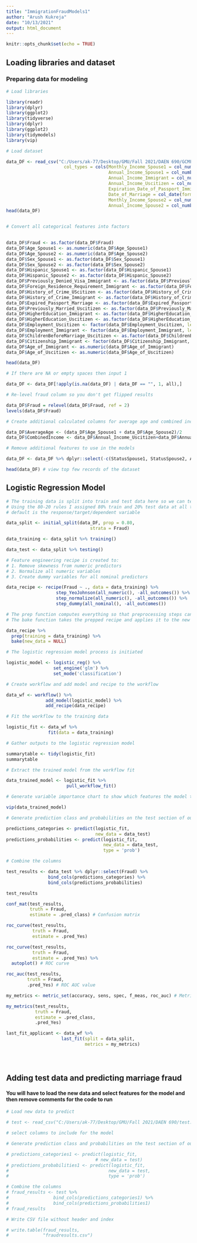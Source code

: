 ---
title: "ImmigrationFraudModels1"
author: "Arush Kukreja"
date: "10/13/2021"
output: html_document
---

```{r setup, include=FALSE}
knitr::opts_chunk$set(echo = TRUE)
```

## Loading libraries and dataset
### Preparing data for modeling

```{r pressure, echo=FALSE}


# Load libraries

library(readr)
library(dplyr)
library(ggplot2)
library(tidyverse)
library(dplyr)
library(ggplot2)
library(tidymodels)
library(vip)

# Load dataset

data_DF <- read_csv("C:/Users/ak-77/Desktop/GMU/Fall 2021/DAEN 690/GCMF10k_6.csv", 
                      col_types = cols(Monthly_Income_Spouse1 = col_number(), 
                                       Annual_Income_Spouse1 = col_number(), 
                                       Annual_Income_Immigrant = col_number(),
                                       Annual_Income_Uscitizen = col_number(),
                                       Expiration_Date_of_Passport_Immigrant = col_date(format = "%m/%d/%Y"), 
                                       Date_of_Marriage = col_date(format = "%m/%d/%Y"), 
                                       Monthly_Income_Spouse2 = col_number(), 
                                       Annual_Income_Spouse2 = col_number()), na = "NA") %>% dplyr::select(-c("Address", "City", "Monthly_Income_Spouse1", "Monthly_Income_Spouse2", "Zip_Code", "State", "Education_Spouse1", "USCIS_id_Immigrant", "Education_Spouse2", "Race_Spouse1", "Race_Spouse2", "Citizenship_Spouse1", "Citizenship_Spouse2", "Education_Immigrant", "Education_UScitizen", "Employment_Spouse1", "Employment_Spouse2", "Marital_Status")) # remove features from forms that have other related features
head(data_DF)


# Convert all categorical features into factors

  
data_DF$Fraud <- as.factor(data_DF$Fraud)
data_DF$Age_Spouse1 <- as.numeric(data_DF$Age_Spouse1)
data_DF$Age_Spouse2 <- as.numeric(data_DF$Age_Spouse2)
data_DF$Sex_Spouse1 <- as.factor(data_DF$Sex_Spouse1)
data_DF$Sex_Spouse2 <- as.factor(data_DF$Sex_Spouse2)
data_DF$Hispanic_Spouse1 <- as.factor(data_DF$Hispanic_Spouse1)
data_DF$Hispanic_Spouse2 <- as.factor(data_DF$Hispanic_Spouse2)
data_DF$Previously_Denied_Visa_Immigrant <- as.factor(data_DF$Previously_Denied_Visa_Immigrant)
data_DF$Foreign_Residence_Requirement_Immigrant <- as.factor(data_DF$Foreign_Residence_Requirement_Immigrant)
data_DF$History_of_Crime_UScitizen <- as.factor(data_DF$History_of_Crime_UScitizen)
data_DF$History_of_Crime_Immigrant <- as.factor(data_DF$History_of_Crime_Immigrant)
data_DF$Expired_Passport_Marriage <- as.factor(data_DF$Expired_Passport_Marriage)
data_DF$Previously_Married_Uscitizen <- as.factor(data_DF$Previously_Married_Uscitizen)
data_DF$HigherEducation_Immigrant <- as.factor(data_DF$HigherEducation_Immigrant)
data_DF$HigherEducation_Uscitizen <- as.factor(data_DF$HigherEducation_Uscitizen)
data_DF$Employment_Uscitizen <- factor(data_DF$Employment_Uscitizen, levels= c("FT", "PT", "Unemployed", "Temporary"))
data_DF$Employment_Immigrant <- factor(data_DF$Employment_Immigrant, levels= c("FT", "PT", "Unemployed", "Temporary"))
data_DF$ChildrenBeforeMarriage_Uscitizen <- as.factor(data_DF$ChildrenBeforeMarriage_Uscitizen)
data_DF$Citizenship_Immigrant <- factor(data_DF$Citizenship_Immigrant, levels= c("Mexico", "India", "China", "Philippines", "El Salvador", "Vietnam", "Cuba",  "Dominican Republic", "South Korea", "Guatemala", "Hispanic"))
data_DF$Age_of_Immigrant <- as.numeric(data_DF$Age_of_Immigrant)
data_DF$Age_of_Uscitizen <- as.numeric(data_DF$Age_of_Uscitizen)

head(data_DF)

# If there are NA or empty spaces then input 1

data_DF <- data_DF[!apply(is.na(data_DF) | data_DF == "", 1, all),]

# Re-level fraud column so you don't get flipped results

data_DF$Fraud = relevel(data_DF$Fraud, ref = 2)
levels(data_DF$Fraud)

# Create additional calculated columns for average age and combined income for analysis

data_DF$AverageAge <- (data_DF$Age_Spouse1 + data_DF$Age_Spouse2)/2
data_DF$CombinedIncome <- data_DF$Annual_Income_Uscitizen+data_DF$Annual_Income_Immigrant

# Remove additional features to use in the models

data_DF <- data_DF %>% dplyr::select(-c(StatusSpouse1, StatusSpouse2, Age_Spouse1, Age_Spouse2, Sex_Spouse1, Sex_Spouse2, "Annual_Income_Spouse1", "Annual_Income_Spouse2", "History_of_Crime_Immigrant", Hispanic_Spouse1, Hispanic_Spouse2, "Expiration_Date_of_Passport_Immigrant", "Age_of_Uscitizen", "Age_of_Immigrant", "Date_of_Marriage"))

head(data_DF) # view top few records of the dataset

```

## Logistic Regression Model

```{r}

# The training data is split into train and test data here so we can test accuracy of the model before fitting it to the test data
# Using the 80-20 rules I assigned 80% train and 20% test data at all times
# default is the response/target/dependent variable

data_split <- initial_split(data_DF, prop = 0.80,
                                strata = Fraud)

data_training <- data_split %>% training()

data_test <- data_split %>% testing()

# Feature engineering recipe is created to:
# 1. Remove skewness from numeric predictors
# 2. Normalize all numeric variables
# 3. Create dummy variables for all nominal predictors

data_recipe <- recipe(Fraud ~ ., data = data_training) %>% 
                   step_YeoJohnson(all_numeric(), -all_outcomes()) %>% 
                   step_normalize(all_numeric(), -all_outcomes()) %>% 
                   step_dummy(all_nominal(), -all_outcomes())

# The prep function computes everything so that preprocessing steps can be executed on the training data
# The bake function takes the prepped recipe and applies it to the new data which happens to be the training data in this case

data_recipe %>% 
  prep(training = data_training) %>% 
  bake(new_data = NULL)

# The logistic regression model process is initiated

logistic_model <- logistic_reg() %>% 
                  set_engine('glm') %>% 
                  set_mode('classification')

# Create workflow and add model and recipe to the workflow

data_wf <- workflow() %>% 
               add_model(logistic_model) %>% 
               add_recipe(data_recipe)

# Fit the workflow to the training data

logistic_fit <- data_wf %>% 
                fit(data = data_training)

# Gather outputs to the logistic regression model

summarytable <- tidy(logistic_fit)
summarytable

# Extract the trained model from the workflow fit

data_trained_model <- logistic_fit %>% 
                       pull_workflow_fit()

# Generate variable importance chart to show which features the model thought was important

vip(data_trained_model)

# Generate prediction class and probabilities on the test section of our training data to see how the model performs

predictions_categories <- predict(logistic_fit, 
                                  new_data = data_test)
predictions_probabilities <- predict(logistic_fit, 
                                     new_data = data_test, 
                                     type = 'prob')

# Combine the columns

test_results <- data_test %>% dplyr::select(Fraud) %>% 
                bind_cols(predictions_categories) %>% 
                bind_cols(predictions_probabilities)

test_results

conf_mat(test_results,
         truth = Fraud,
         estimate = .pred_class) # Confusion matrix

roc_curve(test_results,
          truth = Fraud,
          estimate = .pred_Yes) 

roc_curve(test_results,
          truth = Fraud,
          estimate = .pred_Yes) %>%
  autoplot() # ROC curve

roc_auc(test_results,
        truth = Fraud,
        .pred_Yes) # ROC AUC value

my_metrics <- metric_set(accuracy, sens, spec, f_meas, roc_auc) # Metrics we want to generate to evaluate model

my_metrics(test_results,
           truth = Fraud,
           estimate = .pred_class,
           .pred_Yes)

last_fit_applicant <- data_wf %>%
                     last_fit(split = data_split,
                              metrics = my_metrics)





```

## Adding test data and predicting marriage fraud

#### You will have to load the new data and select features for the model and then remove comments for the code to run

```{r}

# Load new data to predict

# test <- read_csv("C:/Users/ak-77/Desktop/GMU/Fall 2021/DAEN 690/test.csv")

# select columns to include for the model

# Generate prediction class and probabilities on the test section of our training data to see how the model performs

# predictions_categories1 <- predict(logistic_fit, 
                                  # new_data = test)
# predictions_probabilities1 <- predict(logistic_fit, 
#                                      new_data = test, 
#                                      type = 'prob')

# Combine the columns
# fraud_results <- test %>%  
#                 bind_cols(predictions_categories1) %>% 
#                 bind_cols(predictions_probabilities1)
# fraud_results

# Write CSV file without header and index

# write.table(fraud_results,               
#             "fraudresults.csv")

```
